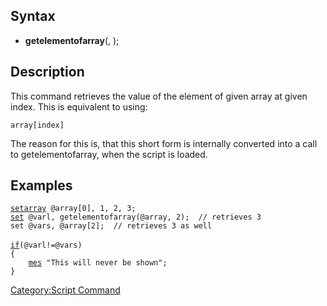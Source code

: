 ==Syntax==
*'''getelementofarray'''(<array variable>, <index>);

==Description==
This command retrieves the value of the element of given array at given index. This is equivalent to using:
 array[index]
The reason for this is, that this short form is internally converted into a call to getelementofarray, when the script is loaded.

==Examples==
 [[setarray]] @array[0], 1, 2, 3;
 [[set]] @varl, getelementofarray(@array, 2);  // retrieves 3
 set @vars, @array[2];  // retrieves 3 as well
 
 [[if]](@varl!=@vars)
 {
     [[mes]] "This will never be shown";
 }

[[Category:Script Command]]
